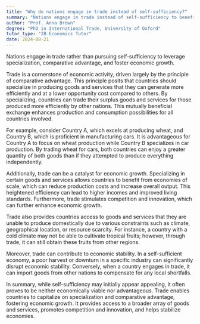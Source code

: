 ```yaml
---
title: "Why do nations engage in trade instead of self-sufficiency?"
summary: "Nations engage in trade instead of self-sufficiency to benefit from specialisation, comparative advantage, and economic growth."
author: "Prof. Anna Brown"
degree: "PhD in International Trade, University of Oxford"
tutor_type: "IB Economics Tutor"
date: 2024-08-21
---
```


Nations engage in trade rather than pursuing self-sufficiency to leverage specialization, comparative advantage, and foster economic growth.

Trade is a cornerstone of economic activity, driven largely by the principle of comparative advantage. This principle posits that countries should specialize in producing goods and services that they can generate more efficiently and at a lower opportunity cost compared to others. By specializing, countries can trade their surplus goods and services for those produced more efficiently by other nations. This mutually beneficial exchange enhances production and consumption possibilities for all countries involved.

For example, consider Country A, which excels at producing wheat, and Country B, which is proficient in manufacturing cars. It is advantageous for Country A to focus on wheat production while Country B specializes in car production. By trading wheat for cars, both countries can enjoy a greater quantity of both goods than if they attempted to produce everything independently.

Additionally, trade can be a catalyst for economic growth. Specializing in certain goods and services allows countries to benefit from economies of scale, which can reduce production costs and increase overall output. This heightened efficiency can lead to higher incomes and improved living standards. Furthermore, trade stimulates competition and innovation, which can further enhance economic growth.

Trade also provides countries access to goods and services that they are unable to produce domestically due to various constraints such as climate, geographical location, or resource scarcity. For instance, a country with a cold climate may not be able to cultivate tropical fruits; however, through trade, it can still obtain these fruits from other regions.

Moreover, trade can contribute to economic stability. In a self-sufficient economy, a poor harvest or downturn in a specific industry can significantly disrupt economic stability. Conversely, when a country engages in trade, it can import goods from other nations to compensate for any local shortfalls.

In summary, while self-sufficiency may initially appear appealing, it often proves to be neither economically viable nor advantageous. Trade enables countries to capitalize on specialization and comparative advantage, fostering economic growth. It provides access to a broader array of goods and services, promotes competition and innovation, and helps stabilize economies.
    